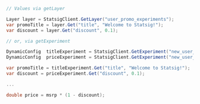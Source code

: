 ```csharp
// Values via getLayer

Layer layer = StatsigClient.GetLayer("user_promo_experiments");
var promoTitle = layer.Get("title", "Welcome to Statsig!");
var discount = layer.Get("discount", 0.1);

// or, via getExperiment

DynamicConfig  titleExperiment = StatsigClient.GetExperiment("new_user_promo_title");
DynamicConfig  priceExperiment = StatsigClient.GetExperiment("new_user_promo_price");

var promoTitle = titleExperiment.Get("title", "Welcome to Statsig!");
var discount = priceExperiment.Get("discount", 0.1);

...

double price = msrp * (1 - discount);
```

